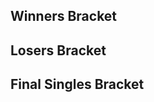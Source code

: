 {{DISPLAYTITLE:Kickstart 13}}{{SetGame|melee}}
{{tabs static
|name1=Overview
|link1=Kickstart/13
|name2=Singles Bracket
|link2=Kickstart/13/Singles Bracket
|name3=Doubles Bracket
|link3=Kickstart/13/Doubles Bracket
|This=2
}}
==Winners Bracket==
{{Template:64DEWBracketA
|tourneylink=Kickstart/13
|tourneyname=Kickstart 13
|column-width=150
|R1=Round 1
|R2=Round 2
|R3=Round 3
|R4=Round 4

|r1m1p1=Hungrybox |r1m1p1flag=us |r1m1p1score={{win}} |r1m1win=1
|r1m1p2=Bye |r1m1p2flag= |r1m1p2score=
|r1m1date=
|r1m1finished=
|r1m1details={{BracketMatchDetails|comment=|preview=|lrthread=|vod=|interview=|recap=}}

|r1m2p1=Jolteon |r1m2p1flag=uk |r1m2p1score={{win}} |r1m2win=1
|r1m2p2=SHIP |r1m2p2flag=uk |r1m2p2score=DQ
|r1m2date=
|r1m2finished=
|r1m2details={{BracketMatchDetails|comment=|preview=|lrthread=|vod=|interview=|recap=}}

|r1m3p1=Ryan S |r1m3p1flag=uk |r1m3p1score={{win}} |r1m3win=1
|r1m3p2=Bye |r1m3p2flag= |r1m3p2score=
|r1m3date=
|r1m3finished=
|r1m3details={{BracketMatchDetails|comment=|preview=|lrthread=|vod=|interview=|recap=}}

|r1m4p1=Oytun |r1m4p1flag=uk |r1m4p1score=1 |r1m4win=2
|r1m4p2=Yiivo |r1m4p2flag=uk |r1m4p2score=2
|r1m4date=
|r1m4finished=
|r1m4details={{BracketMatchDetails|comment=|preview=|lrthread=|vod=|interview=|recap=}}

|r1m5p1=Frenzy |r1m5p1flag=uk |r1m5p1score={{win}} |r1m5win=1
|r1m5p2=Bye |r1m5p2flag= |r1m5p2score=

|r1m6p1=JMG |r1m6p1flag=uk |r1m6p1score=2 |r1m6win=1
|r1m6p2=Kipkosky |r1m6p2flag=uk |r1m6p2score=0
|r1m6p1char1=samus |r1m6p2char1=fox |r1m6p1stock1=2 |r1m6p2stock1=0 |r1m6win1=1 |r1m6stage1=Battlefield
|r1m6p1char2=samus |r1m6p2char2=fox |r1m6p1stock2=3 |r1m6p2stock2=0 |r1m6win2=1 |r1m6stage2=Pokémon Stadium
|r1m6details={{BracketMatchDetails|preview=|lrthread=|interview=|recap=|comment=|live=|vod=https://youtu.be/rbTwID26wpA}}

|r1m7p1=Captain Jack |r1m7p1flag=jp |r1m7p1score={{win}} |r1m7win=1
|r1m7p2=Bye |r1m7p2flag= |r1m7p2score=
|r1m7date=
|r1m7finished=
|r1m7details={{BracketMatchDetails|comment=|preview=|lrthread=|vod=|interview=|recap=}}

|r1m8p1=Setchi |r1m8p1flag=uk |r1m8p1score=2 |r1m8win=1
|r1m8p2=DiabolicalSloth |r1m8p2flag=uk |r1m8p2score=0
|r1m8date=
|r1m8finished=
|r1m8details={{BracketMatchDetails|comment=|preview=|lrthread=|vod=|interview=|recap=}}

|r1m9p1=MINT |r1m9p1flag=uk |r1m9p1score={{win}} |r1m9win=1
|r1m9p2=Bye |r1m9p2flag= |r1m9p2score=
|r1m9date=
|r1m9finished=
|r1m9details={{BracketMatchDetails|comment=|preview=|lrthread=|vod=|interview=|recap=}}

|r1m10p1=Way |r1m10p1flag=uk |r1m10p1score=2 |r1m10win=1
|r1m10p2=Mordo |r1m10p2flag=uk |r1m10p2score=0
|r1m10date=
|r1m10finished=
|r1m10details={{BracketMatchDetails|comment=|preview=|lrthread=|vod=|interview=|recap=}}

|r1m11p1=TimeMuffinPhD |r1m11p1flag=uk |r1m11p1score={{win}} |r1m11win=1
|r1m11p2=Bye |r1m11p2flag= |r1m11p2score=
|r1m11date=
|r1m11finished=
|r1m11details={{BracketMatchDetails|comment=|preview=|lrthread=|vod=|interview=|recap=}}

|r1m12p1=Xardov |r1m12p1flag=es |r1m12p1score=2 |r1m12win=1
|r1m12p2=oolongT |r1m12p2flag=hk |r1m12p2score=0
|r1m12date=
|r1m12finished=
|r1m12details={{BracketMatchDetails|comment=|preview=|lrthread=|vod=|interview=|recap=}}

|r1m13p1=R23 |r1m13p1flag=uk |r1m13p1score={{win}} |r1m13win=1
|r1m13p2=Bye |r1m13p2flag= |r1m13p2score=
|r1m13date=
|r1m13finished=
|r1m13details={{BracketMatchDetails|comment=|preview=|lrthread=|vod=|interview=|recap=}}

|r1m14p1=$tijn |r1m14p1flag=nl |r1m14p1score=2|r1m14win=1
|r1m14p2=Reb |r1m14p2flag=uk |r1m14p2score=0
|r1m14date=
|r1m14finished=
|r1m14details={{BracketMatchDetails|comment=|preview=|lrthread=|vod=|interview=|recap=}}

|r1m15p1=UnHaven |r1m15p1flag=uk |r1m15p1score={{win}} |r1m15win=1
|r1m15p2=Bye |r1m15p2flag= |r1m15p2score=
|r1m15date=
|r1m15finished=
|r1m15details={{BracketMatchDetails|comment=|preview=|lrthread=|vod=|interview=|recap=}}

|r1m16p1=Edgeville |r1m16p1flag=uk |r1m16p1score=2 |r1m16win=1
|r1m16p2=Herrok |r1m16p2flag=ie |r1m16p2score=1
|r1m16date=
|r1m16finished=
|r1m16details={{BracketMatchDetails|comment=|preview=|lrthread=|vod=|interview=|recap=}}

|r1m17p1=Vanity Angel |r1m17p1flag=uk |r1m17p1score={{win}} |r1m17win=1
|r1m17p2=Bye |r1m17p2flag= |r1m17p2score=
|r1m17date=
|r1m17finished=
|r1m17details={{BracketMatchDetails|comment=|preview=|lrthread=|vod=|interview=|recap=}}

|r1m18p1=Kieran |r1m18p1flag=uk |r1m18p1score=0 |r1m18win=2
|r1m18p2=Glaikit |r1m18p2flag=uk |r1m18p2score=2
|r1m18date=
|r1m18finished=
|r1m18details={{BracketMatchDetails|comment=|preview=|lrthread=|vod=|interview=|recap=}}

|r1m19p1=Maskless |r1m19p1flag=uk |r1m19p1score={{win}} |r1m19win=1
|r1m19p2=Bye |r1m19p2flag= |r1m19p2score=
|r1m19date=
|r1m19finished=
|r1m19details={{BracketMatchDetails|comment=|preview=|lrthread=|vod=|interview=|recap=}}

|r1m20p1=BapMoney |r1m20p1flag=uk |r1m20p1score=2 |r1m20win=1
|r1m20p2=TheBabyCheese |r1m20p2flag=uk |r1m20p2score=0
|r1m20date=
|r1m20finished=
|r1m20details={{BracketMatchDetails|comment=|preview=|lrthread=|vod=|interview=|recap=}}

|r1m21p1=Alpha Dash |r1m21p1flag=uk |r1m21p1score={{win}} |r1m21win=1
|r1m21p2=Bye |r1m21p2flag= |r1m21p2score=
|r1m21date=
|r1m21finished=
|r1m21details={{BracketMatchDetails|comment=|preview=|lrthread=|vod=|interview=|recap=}}

|r1m22p1=Craft |r1m22p1flag=uk |r1m22p1score=2 |r1m22win=1
|r1m22p2=Jewfro |r1m22p2flag=us |r1m22p2score=1
|r1m22date=
|r1m22finished=
|r1m22details={{BracketMatchDetails|comment=|preview=|lrthread=|vod=|interview=|recap=}}

|r1m23p1=Deathgazer |r1m23p1flag=uk |r1m23p1score={{win}} |r1m23win=1
|r1m23p2=Bye |r1m23p2flag= |r1m23p2score=
|r1m23date=
|r1m23finished=
|r1m23details={{BracketMatchDetails|comment=|preview=|lrthread=|vod=|interview=|recap=}}

|r1m24p1=BGT! |r1m24p1flag=us |r1m24p1score=2 |r1m24win=1
|r1m24p2=Chaindog777 |r1m24p2flag=uk |r1m24p2score=0
|r1m24date=
|r1m24finished=
|r1m24details={{BracketMatchDetails|comment=|preview=|lrthread=|vod=|interview=|recap=}}

|r1m25p1=Crunch |r1m25p1flag=us |r1m25p1score={{win}} |r1m25win=1
|r1m25p2=Bye |r1m25p2flag= |r1m25p2score=
|r1m25date=
|r1m25finished=
|r1m25details={{BracketMatchDetails|comment=|preview=|lrthread=|vod=|interview=|recap=}}

|r1m26p1=23 |r1m26p1flag=uk |r1m26p1score=2 |r1m26win=1
|r1m26p2=JoMo |r1m26p2flag=uk |r1m26p2score=0
|r1m26date=
|r1m26finished=
|r1m26details={{BracketMatchDetails|comment=|preview=|lrthread=|vod=|interview=|recap=}}

|r1m27p1=Phade |r1m27p1flag=uk |r1m27p1score={{win}} |r1m27win=1
|r1m27p2=Bye |r1m27p2flag= |r1m27p2score=
|r1m27date=
|r1m27finished=
|r1m27details={{BracketMatchDetails|comment=|preview=|lrthread=|vod=|interview=|recap=}}

|r1m28p1=Okameed |r1m28p1flag=uk |r1m28p1score=2 |r1m28win=1
|r1m28p2=Navi |r1m28p2flag=uk |r1m28p2score=1
|r1m28date=
|r1m28finished=
|r1m28details={{BracketMatchDetails|comment=|preview=|lrthread=|vod=|interview=|recap=}}

|r1m29p1=beLia |r1m29p1flag=fr |r1m29p1score={{win}} |r1m29win=1
|r1m29p2=Bye |r1m29p2flag= |r1m29p2score=
|r1m29date=
|r1m29finished=
|r1m29details={{BracketMatchDetails|comment=|preview=|lrthread=|vod=|interview=|recap=}}

|r1m30p1=MISTRRLOVE |r1m30p1flag=de |r1m30p1score=2 |r1m30win=1
|r1m30p2=Leaf |r1m30p2flag=uk |r1m30p2score=0
|r1m30date=
|r1m30finished=
|r1m30details={{BracketMatchDetails|comment=|preview=|lrthread=|vod=|interview=|recap=}}

|r1m31p1=Willz |r1m31p1flag=uk |r1m31p1score={{win}} |r1m31win=1
|r1m31p2=Bye |r1m31p2flag= |r1m31p2score=
|r1m31date=
|r1m31finished=
|r1m31details={{BracketMatchDetails|comment=|preview=|lrthread=|vod=|interview=|recap=}}

|r1m32p1=ModestMajor |r1m32p1flag=uk |r1m32p1score=2 |r1m32win=1
|r1m32p2=CptNebula |r1m32p2flag=uk |r1m32p2score=0
|r1m32date=
|r1m32finished=
|r1m32details={{BracketMatchDetails|comment=|preview=|lrthread=|vod=|interview=|recap=}}

|r2m1p1=Hungrybox |r2m1p1flag=us |r2m1p1score=2 |r2m1win=1
|r2m1p2=Jolteon |r2m1p2flag=uk |r2m1p2score=0
|r2m1date=
|r2m1finished=
|r2m1details={{BracketMatchDetails|comment=|preview=|lrthread=|vod=|interview=|recap=}}

|r2m2p1=Ryan S |r2m2p1flag=uk |r2m2p1score=2 |r2m2win=1
|r2m2p2=Yiivo |r2m2p2flag=uk |r2m2p2score=0
|r2m2date=
|r2m2finished=
|r2m2details={{BracketMatchDetails|comment=|preview=|lrthread=|vod=|interview=|recap=}}

|r2m3p1=Frenzy |r2m3p1flag=uk |r2m3p1score=2 |r2m3win=1
|r2m3p2=JMG |r2m3p2flag=uk |r2m3p2score=0
|r2m3date=
|r2m3finished=
|r2m3details={{BracketMatchDetails|comment=|preview=|lrthread=|vod=|interview=|recap=}}

|r2m4p1=Captain Jack |r2m4p1flag=jp |r2m4p1score=0 |r2m4win=2
|r2m4p2=Setchi |r2m4p2flag=uk |r2m4p2score=2
|r2m4date=
|r2m4finished=
|r2m4details={{BracketMatchDetails|comment=|preview=|lrthread=|vod=|interview=|recap=}}

|r2m5p1=MINT |r2m5p1flag=uk |r2m5p1score=2 |r2m5win=1
|r2m5p2=Way |r2m5p2flag=uk |r2m5p2score=0
|r2m5date=
|r2m5finished=
|r2m5details={{BracketMatchDetails|comment=|preview=|lrthread=|vod=|interview=|recap=}}

|r2m6p1=TimeMuffinPhD |r2m6p1flag=uk |r2m6p1score=2 |r2m6win=1
|r2m6p2=Xardov |r2m6p2flag=es |r2m6p2score=0
|r2m6date=
|r2m6finished=
|r2m6details={{BracketMatchDetails|comment=|preview=|lrthread=|vod=|interview=|recap=}}

|r2m7p1=R23 |r2m7p1flag=uk |r2m7p1score=2 |r2m7win=1
|r2m7p2=$tijn |r2m7p2flag=nl |r2m7p2score=0
|r2m7date=
|r2m7finished=
|r2m7details={{BracketMatchDetails|comment=|preview=|lrthread=|vod=|interview=|recap=}}

|r2m8p1=UnHaven |r2m8p1flag=uk |r2m8p1score=2 |r2m8win=1
|r2m8p2=Edgeville |r2m8p2flag=uk |r2m8p2score=0
|r2m8date=
|r2m8finished=
|r2m8details={{BracketMatchDetails|comment=|preview=|lrthread=|vod=|interview=|recap=}}

|r2m9p1=Vanity Angel |r2m9p1flag=uk |r2m9p1score=2 |r2m9win=1
|r2m9p2=Glaikit |r2m9p2flag=uk |r2m9p2score=0
|r2m9date=
|r2m9finished=
|r2m9details={{BracketMatchDetails|comment=|preview=|lrthread=|vod=|interview=|recap=}}

|r2m10p1=Maskless |r2m10p1flag=uk |r2m10p1score=0 |r2m10win=2
|r2m10p2=BapMoney |r2m10p2flag=uk |r2m10p2score=2
|r2m10date=
|r2m10finished=
|r2m10details={{BracketMatchDetails|comment=|preview=|lrthread=|vod=|interview=|recap=}}

|r2m11p1=Alpha Dash |r2m11p1flag=uk |r2m11p1score=2 |r2m11win=1
|r2m11p2=Craft |r2m11p2flag=uk |r2m11p2score=1
|r2m11date=
|r2m11finished=
|r2m11details={{BracketMatchDetails|comment=|preview=|lrthread=|vod=|interview=|recap=}}

|r2m12p1=Deathgazer |r2m12p1flag=uk |r2m12p1score=2 |r2m12win=1
|r2m12p2=BGT! |r2m12p2flag=us |r2m12p2score=1
|r2m12p1char1=falco |r2m12p2char1=jigglypuff |r2m12p1stock1=1 |r2m12p2stock1=0 |r2m12win1=1 |r2m12stage1=Battlefield
|r2m12p1char2=falco |r2m12p2char2=jigglypuff |r2m12p1stock2=0 |r2m12p2stock2=1 |r2m12win2=2 |r2m12stage2=Fountain of Dreams
|r2m12p1char3=falco |r2m12p2char3=jigglypuff |r2m12p1stock3=3 |r2m12p2stock3=0 |r2m12win3=1 |r2m12stage3=Pokémon Stadium
|r2m12details={{BracketMatchDetails|preview=|lrthread=|interview=|recap=|comment=|live=|vod=https://youtu.be/q5I00IRdSJk}}

|r2m13p1=Crunch |r2m13p1flag=us |r2m13p1score=2 |r2m13win=1
|r2m13p2=23 |r2m13p2flag=uk |r2m13p2score=0
|r2m13date=
|r2m13finished=
|r2m13details={{BracketMatchDetails|comment=|preview=|lrthread=|vod=|interview=|recap=}}

|r2m14p1=Phade |r2m14p1flag=uk |r2m14p1score=2 |r2m14win=1
|r2m14p2=Okameed |r2m14p2flag=uk |r2m14p2score=0
|r2m14p1char1=marth |r2m14p2char1=pikachu |r2m14p1stock1=1 |r2m14p2stock1=0 |r2m14win1=1 |r2m14stage1=Battlefield
|r2m14p1char2=marth |r2m14p2char2=pikachu |r2m14p1stock2=1 |r2m14p2stock2=0 |r2m14win2=1 |r2m14stage2=Battlefield
|r2m14details={{BracketMatchDetails|preview=|lrthread=|interview=|recap=|comment=|live=|vod=https://youtu.be/vaLxm79iNZ4}}

|r2m15p1=beLia |r2m15p1flag=fr |r2m15p1score=2 |r2m15win=1
|r2m15p2=MISTRRLOVE |r2m15p2flag=de |r2m15p2score=1
|r2m15date=
|r2m15finished=
|r2m15details={{BracketMatchDetails|comment=|preview=|lrthread=|vod=|interview=|recap=}}

|r2m16p1=Willz |r2m16p1flag=uk |r2m16p1score=2 |r2m16win=1
|r2m16p2=ModestMajor |r2m16p2flag=uk |r2m16p2score=1
|r2m16date=
|r2m16finished=
|r2m16details={{BracketMatchDetails|comment=|preview=|lrthread=|vod=|interview=|recap=}}


|r3m1p1=Hungrybox |r3m1p1flag=us |r3m1p1score=2 |r3m1win=1
|r3m1p2=Ryan S |r3m1p2flag=uk |r3m1p2score=0
|r3m1date=
|r3m1finished=
|r3m1details={{BracketMatchDetails|comment=|preview=|lrthread=|vod=|interview=|recap=}}

|r3m2p1=Frenzy |r3m2p1flag=uk |r3m2p1score=2 |r3m2win=1
|r3m2p2=Setchi |r3m2p2flag=uk |r3m2p2score=0
|r3m2date=
|r3m2finished=
|r3m2details={{BracketMatchDetails|comment=|preview=|lrthread=|vod=|interview=|recap=}}

|r3m3p1=MINT |r3m3p1flag=uk |r3m3p1score=2 |r3m3win=1
|r3m3p2=TimeMuffinPhD |r3m3p2flag=uk |r3m3p2score=0
|r3m3date=
|r3m3finished=
|r3m3details={{BracketMatchDetails|comment=|preview=|lrthread=|vod=|interview=|recap=}}

|r3m4p1=R23 |r3m4p1flag=uk |r3m4p1score=2 |r3m4win=1
|r3m4p2=UnHaven |r3m4p2flag=uk |r3m4p2score=0
|r3m4date=
|r3m4finished=
|r3m4details={{BracketMatchDetails|comment=|preview=|lrthread=|vod=|interview=|recap=}}

|r3m5p1=Vanity Angel |r3m5p1flag=uk |r3m5p1score=2 |r3m5win=1
|r3m5p2=BapMoney |r3m5p2flag=uk |r3m5p2score=0
|r3m5date=
|r3m5finished=
|r3m5details={{BracketMatchDetails|comment=|preview=|lrthread=|vod=|interview=|recap=}}

|r3m6p1=Alpha Dash |r3m6p1flag=uk |r3m6p1score=2 |r3m6win=1
|r3m6p2=Deathgazer |r3m6p2flag=uk |r3m6p2score=1
|r3m6date=
|r3m6finished=
|r3m6details={{BracketMatchDetails|comment=|preview=|lrthread=|vod=|interview=|recap=}}

|r3m7p1=Crunch |r3m7p1flag=us |r3m7p1score=2 |r3m7win=1
|r3m7p2=Phade |r3m7p2flag=uk |r3m7p2score=1
|r3m7date=
|r3m7finished=
|r3m7details={{BracketMatchDetails|comment=|preview=|lrthread=|vod=|interview=|recap=}}

|r3m8p1=beLia |r3m8p1flag=fr |r3m8p1score=2 |r3m8win=1
|r3m8p2=Willz |r3m8p2flag=uk |r3m8p2score=0
|r3m8p1char1=fox |r3m8p2char1=cf |r3m8p1stock1=1 |r3m8p2stock1=0 |r3m8win1=1 |r3m8stage1=Yoshi's Story
|r3m8p1char2=fox |r3m8p2char2=cf |r3m8p1stock2=2 |r3m8p2stock2=0 |r3m8win2=1 |r3m8stage2=Battlefield
|r3m8details={{BracketMatchDetails|preview=|lrthread=|interview=|recap=|comment=|live=|vod=https://youtu.be/DBiA6XsiqBQ}}


|r4m1p1=Hungrybox |r4m1p1flag=us |r4m1p1score=2 |r4m1win=1
|r4m1p2=Frenzy |r4m1p2flag=uk |r4m1p2score=0
|r4m1date=
|r4m1finished=
|r4m1details={{BracketMatchDetails|comment=|preview=|lrthread=|vod=|interview=|recap=}}

|r4m2p1=MINT |r4m2p1flag=uk |r4m2p1score=2 |r4m2win=1
|r4m2p2=R23 |r4m2p2flag=uk |r4m2p2score=0
|r4m2date=
|r4m2finished=
|r4m2details={{BracketMatchDetails|comment=|preview=|lrthread=|vod=|interview=|recap=}}

|r4m3p1=Vanity Angel |r4m3p1flag=uk |r4m3p1score=2 |r4m3win=1
|r4m3p2=Alpha Dash |r4m3p2flag=uk |r4m3p2score=0
|r4m3date=
|r4m3finished=
|r4m3details={{BracketMatchDetails|comment=|preview=|lrthread=|vod=|interview=|recap=}}

|r4m4p1=Crunch |r4m4p1flag=us |r4m4p1score=2 |r4m4win=1
|r4m4p2=beLia |r4m4p2flag=fr |r4m4p2score=0
|r4m4date=
|r4m4finished=
|r4m4details={{BracketMatchDetails|comment=|preview=|lrthread=|vod=|interview=|recap=}}


|r5m1p1=Hungrybox |r5m1p1flag=us |r5m1p1score=3 |r5m1win=1
|r5m1p2=MINT |r5m1p2flag=uk |r5m1p2score=0
|r5m1p1char1=jigglypuff |r5m1p2char1=fox |r5m1p1stock1=2 |r5m1p2stock1=0 |r5m1win1=1 |r5m1stage1=Battlefield
|r5m1p1char2=jigglypuff |r5m1p2char2=fox |r5m1p1stock2=4 |r5m1p2stock2=0 |r5m1win2=1 |r5m1stage2=Final Destination
|r5m1p1char3=jigglypuff |r5m1p2char3=fox |r5m1p1stock3=1 |r5m1p2stock3=0 |r5m1win3=1 |r5m1stage3=Final Destination
|r5m1details={{BracketMatchDetails|preview=|lrthread=|interview=|recap=|comment=|live=|vod=https://youtu.be/WtaWVmTZ0CE}}

|r5m2p1=Vanity Angel |r5m2p1flag=uk |r5m2p1score=1 |r5m2win=2
|r5m2p2=Crunch |r5m2p2flag=us |r5m2p2score=3
|r5m2p1char1=peach |r5m2p2char1=fox |r5m2p1stock1=0 |r5m2p2stock1=1 |r5m2win1=2 |r5m2stage1=Dream Land
|r5m2p1char2=peach |r5m2p2char2=fox |r5m2p1stock2=0 |r5m2p2stock2=1 |r5m2win2=2 |r5m2stage2=Fountain of Dreams
|r5m2p1char3=peach |r5m2p2char3=fox |r5m2p1stock3=3 |r5m2p2stock3=0 |r5m2win3=1 |r5m2stage3=Final Destination
|r5m2p1char4=peach |r5m2p2char4=fox |r5m2p1stock4=0 |r5m2p2stock4=1 |r5m2win4=2 |r5m2stage4=Pokémon Stadium
|r5m2details={{BracketMatchDetails|preview=|lrthread=|interview=|recap=|comment=|live=|vod=https://youtu.be/pAb9TtivjTY}}
}}
==Losers Bracket==
{{48DELBracketSmwA
|tourneylink=Kickstart/13
|tourneyname=Kickstart 13
|l1placement=33-48
|l2placement=25-32
|l3placement=17-24
|l4placement=13-16
|l5placement=9-12
|l6placement=7-8
|l7placement=5-6
|column-width=150

|l1m1p1=ModestMajor |l1m1p1flag=uk |l1m1p1score={{win}}
|l1m1p2=SHIP |l1m1p2flag=uk |l1m1p2score=DQ
|l1m1win=1

|l1m2p1=MISTRRLOVE |l1m2p1flag=de |l1m2p1score=2
|l1m2p2=Oytun |l1m2p2flag=uk |l1m2p2score=0
|l1m2win=1
|l1m2p1char1= |l1m2p2char1= |l1m2p1stock1= |l1m2p2stock1= |l1m2win1= |l1m2stage1=
|l1m2p1char2= |l1m2p2char2= |l1m2p1stock2= |l1m2p2stock2= |l1m2win2= |l1m2stage2=
|l1m2p1char3= |l1m2p2char3= |l1m2p1stock3= |l1m2p2stock3= |l1m2win3= |l1m2stage3=
|l1m2p1char4= |l1m2p2char4= |l1m2p1stock4= |l1m2p2stock4= |l1m2win4= |l1m2stage4=
|l1m2p1char5= |l1m2p2char5= |l1m2p1stock5= |l1m2p2stock5= |l1m2win5= |l1m2stage5=
|l1m2date=
|l1m2finished=
|l1m2details={{BracketMatchDetails|comment=|preview=|lrthread=|vod=|interview=|recap=}}

|l1m3p1=Okameed |l1m3p1flag=uk |l1m3p1score=2
|l1m3p2=Kipkosky |l1m3p2flag=uk |l1m3p2score=0
|l1m3win=1

|l1m4p1=23 |l1m4p1flag=uk |l1m4p1score=2
|l1m4p2=DiabolicalSloth |l1m4p2flag=uk |l1m4p2score=0
|l1m4win=1
|l1m4p1char1= |l1m4p2char1= |l1m4p1stock1= |l1m4p2stock1= |l1m4win1= |l1m4stage1=

|l1m5p1=BGT! |l1m5p1flag=us |l1m5p1score=2
|l1m5p2=Mordo |l1m5p2flag=uk |l1m5p2score=1
|l1m5win=1

|l1m6p1=Craft |l1m6p1flag=uk |l1m6p1score=2
|l1m6p2=OolongT |l1m6p2flag=hk |l1m6p2score=1
|l1m6win=1

|l1m7p1=Maskless |l1m7p1flag=uk |l1m7p1score=2
|l1m7p2=Reb |l1m7p2flag=uk |l1m7p2score=0
|l1m7win=1

|l1m8p1=Glaikit |l1m8p1flag=uk |l1m8p1score=0
|l1m8p2=Herrok |l1m8p2flag=ie |l1m8p2score=2
|l1m8win=2

|l1m9p1=Edgeville |l1m9p1flag=uk |l1m9p1score=1
|l1m9p2=Kieran |l1m9p2flag=uk |l1m9p2score=2
|l1m9win=2

|l1m10p1=$tijn |l1m10p1flag=nl |l1m10p1score=2
|l1m10p2=TheBabyCheese |l1m10p2flag=uk |l1m10p2score=0
|l1m10win=1

|l1m11p1=Xardov |l1m11p1flag=es |l1m11p1score=2
|l1m11p2=Jewfro |l1m11p2flag=us |l1m11p2score=0
|l1m11win=1

|l1m12p1=Way |l1m12p1flag=uk |l1m12p1score=2
|l1m12p2=Chaindog777 |l1m12p2flag=uk |l1m12p2score=0
|l1m12win=1

|l1m13p1=Captain Jack |l1m13p1flag=jp |l1m13p1score=2
|l1m13p2=JoMo |l1m13p2flag=uk |l1m13p2score=0
|l1m13win=1

|l1m14p1=JMG |l1m14p1flag=uk |l1m14p1score=2
|l1m14p2=Navi |l1m14p2flag=uk |l1m14p2score=0
|l1m14win=1

|l1m15p1=Yiivo |l1m15p1flag=uk |l1m15p1score=1
|l1m15p2=Leaf |l1m15p2flag=uk |l1m15p2score=2
|l1m15win=2

|l1m16p1=Jolteon |l1m16p1flag=uk |l1m16p1score=1
|l1m16p2=CptNebula |l1m16p2flag=uk |l1m16p2score=2
|l1m16win=2

|l2m1p1=ModestMajor |l2m1p1flag=uk |l2m1p1score=2
|l2m1p2=MISTRRLOVE |l2m1p2flag=de |l2m1p2score=1
|l2m1win=1

|l2m2p1=Okameed |l2m2p1flag=uk |l2m2p1score=2
|l2m2p2=23 |l2m2p2flag=uk |l2m2p2score=0
|l2m2win=

|l2m3p1=BGT! |l2m3p1flag=us |l2m3p1score=0
|l2m3p2=Craft |l2m3p2flag=uk |l2m3p2score=2
|l2m3win=2

|l2m4p1=Maskless |l2m4p1flag=uk |l2m4p1score=2
|l2m4p2=Herrok |l2m4p2flag=ie |l2m4p2score=0
|l2m4win=1

|l2m5p1=Kieran |l2m5p1flag=uk |l2m5p1score=0
|l2m5p2=$tijn |l2m5p2flag=nl |l2m5p2score=2
|l2m5win=

|l2m6p1=Xardov |l2m6p1flag=es |l2m6p1score=2
|l2m6p2=Way |l2m6p2flag=uk |l2m6p2score=0
|l2m6win=1

|l2m7p1=Captain Jack |l2m7p1flag=jp |l2m7p1score=2
|l2m7p2=JMG |l2m7p2flag=uk |l2m7p2score=0
|l2m7win=1
|l2m7p1char1=sheik |l2m7p2char1=samus |l2m7p1stock1=2 |l2m7p2stock1=0 |l2m7win1=1 |l2m7stage1=Battlefield
|l2m7p1char2=sheik |l2m7p2char2=samus |l2m7p1stock2=2 |l2m7p2stock2=0 |l2m7win2=1 |l2m7stage2=Fountain of Dreams
|l2m7details={{BracketMatchDetails|preview=|lrthread=|interview=|recap=|comment=|live=|vod=https://youtu.be/Om11Fd8VWMQ}}

|l2m8p1=Leaf |l2m8p1flag=uk |l2m8p1score=2
|l2m8p2=CptNebula |l2m8p2flag=uk |l2m8p2score=0
|l2m8win=1

|l3m1p1=UnHaven |l3m1p1flag=uk |l3m1p1score=2
|l3m1p2=ModestMajor |l3m1p2flag=uk |l3m1p2score=1
|l3m1win=1

|l3m2p1=TimeMuffinPhD |l3m2p1flag=uk |l3m2p1score=2
|l3m2p2=Okameed |l3m2p2flag=uk |l3m2p2score=1
|l3m2win=1

|l3m3p1=Setchi |l3m3p1flag=uk |l3m3p1score=2
|l3m3p2=Craft |l3m3p2flag=uk |l3m3p2score=0
|l3m3win=1

|l3m4p1=Ryan S |l3m4p1flag=uk |l3m4p1score=2
|l3m4p2=Maskless |l3m4p2flag=uk |l3m4p2score=1
|l3m4win=1

|l3m5p1=Willlz |l3m5p1flag=uk |l3m5p1score=0
|l3m5p2=$tijn |l3m5p2flag=nl |l3m5p2score=2
|l3m5win=2

|l3m6p1=Phade |l3m6p1flag=uk |l3m6p1score=2
|l3m6p2=Xardov |l3m6p2flag=es |l3m6p2score=0
|l3m6win=1

|l3m7p1=Deathgazer |l3m7p1flag=uk |l3m7p1score=2
|l3m7p2=Captain Jack |l3m7p2flag=jp |l3m7p2score=0
|l3m7win=1

|l3m8p1=BapMoney |l3m8p1flag=uk |l3m8p1score=1
|l3m8p2=Leaf |l3m8p2flag=uk |l3m8p2score=2
|l3m8win=2


|l4m1p1=UnHaven |l4m1p1flag=uk |l4m1p1score=2
|l4m1p2=TimeMuffinPhD |l4m1p2flag=uk |l4m1p2score=0
|l4m1win=1
|l4m1p1char1=ic |l4m1p2char1=fox |l4m1p1stock1=1 |l4m1p2stock1=0 |l4m1win1=1 |l4m1stage1=Yoshi's Story
|l4m1p1char2=ic |l4m1p2char2=fox |l4m1p1stock2=1 |l4m1p2stock2=0 |l4m1win2=1 |l4m1stage2=Battlefield
|l4m1details={{BracketMatchDetails|preview=|lrthread=|interview=|recap=|comment=|live=|vod=https://youtu.be/RbaQ6aStW8k}}

|l4m2p1=Setchi |l4m2p1flag=uk |l4m2p1score=2
|l4m2p2=Ryan S |l4m2p2flag=uk |l4m2p2score=1
|l4m2win=1

|l4m3p1=$tijn |l4m3p1flag=nl |l4m3p1score=2
|l4m3p2=Phade |l4m3p2flag=uk |l4m3p2score=1
|l4m3win=1

|l4m4p1=Deathgazer |l4m4p1flag=uk |l4m4p1score=2
|l4m4p2=Leaf |l4m4p2flag=uk |l4m4p2score=0
|l4m4win=1

|l5m1p1=Alpha Dash |l5m1p1flag=uk |l5m1p1score=0
|l5m1p2=UnHaven |l5m1p2flag=uk |l5m1p2score=2
|l5m1win=2
|l5m1p1char1=falco |l5m1p2char1=ic |l5m1p1stock1=0 |l5m1p2stock1=1 |l5m1win1=2 |l5m1stage1=Battlefield
|l5m1p1char2=ic |l5m1p2char2=ic |l5m1p1stock2=0 |l5m1p2stock2=1 |l5m1win2=2 |l5m1stage2=Final Destination
|l5m1details={{BracketMatchDetails|preview=|lrthread=|interview=|recap=|comment=|live=|vod=https://youtu.be/gqwUHZXqDu8}}

|l5m2p1=beLia |l5m2p1flag=fr |l5m2p1score=0
|l5m2p2=Setchi |l5m2p2flag=uk |l5m2p2score=2
|l5m2win=2

|l5m3p1=Frenzy |l5m3p1flag=uk |l5m3p1score=2
|l5m3p2=$tijn |l5m3p2flag=nl |l5m3p2score=1
|l5m3win=1

|l5m4p1=R23 |l5m4p1flag=uk |l5m4p1score=2
|l5m4p2=Deathgazer |l5m4p2flag=uk |l5m4p2score=0
|l5m4win=1

|l6m1p1=UnHaven |l6m1p1flag=uk |l6m1p1score=3
|l6m1p2=Setchi |l6m1p2flag=uk |l6m1p2score=2
|l6m1win=1
|l6m1p1char1=ic |l6m1p2char1=cf |l6m1p1stock1=3 |l6m1p2stock1=0 |l6m1win1=1 |l6m1stage1=Yoshi's Story
|l6m1p1char2=ic |l6m1p2char2=cf |l6m1p1stock2=2 |l6m1p2stock2=0 |l6m1win2=1 |l6m1stage2=Dream Land
|l6m1p1char3=ic |l6m1p2char3=cf |l6m1p1stock3=0 |l6m1p2stock3=1 |l6m1win3=2 |l6m1stage3=Battlefield
|l6m1p1char4=ic |l6m1p2char4=cf |l6m1p1stock4=0 |l6m1p2stock4=2 |l6m1win4=2 |l6m1stage4=Final Destination
|l6m1p1char5=ic |l6m1p2char5=cf |l6m1p1stock5=1 |l6m1p2stock5=0 |l6m1win5=1 |l6m1stage5=Fountain of Dreams
|l6m1details={{BracketMatchDetails|preview=|lrthread=|interview=|recap=|comment=|live=|vod=https://youtu.be/ATNDKtFtmaM}}

|l6m2p1=Frenzy |l6m2p1flag=uk |l6m2p1score=1
|l6m2p2=R23 |l6m2p2flag=uk |l6m2p2score=3
|l6m2win=2
|l6m2p1char1=falco |l6m2p2char1=sheik |l6m2p1stock1=0 |l6m2p2stock1=2 |l6m2win1=2 |l6m2stage1=Battlefield
|l6m2p1char2=falco |l6m2p2char2=sheik |l6m2p1stock2=0 |l6m2p2stock2=1 |l6m2win2=2 |l6m2stage2=Pokémon Stadium
|l6m2p1char3=falco |l6m2p2char3=sheik |l6m2p1stock3=2 |l6m2p2stock3=0 |l6m2win3=1 |l6m2stage3=Yoshi's Story
|l6m2p1char4=falco |l6m2p2char4=sheik |l6m2p1stock4=0 |l6m2p2stock4=1 |l6m2win4=2 |l6m2stage4=Dream Land
|l6m2details={{BracketMatchDetails|preview=|lrthread=|interview=|recap=|comment=|live=|vod=https://youtu.be/kMEKWEFtRFk}}

|l7m1p1=MINT |l7m1p1flag=uk |l7m1p1score=3
|l7m1p2=UnHaven |l7m1p2flag=uk |l7m1p2score=1
|l7m1win=1
|l7m1p1char1=fox |l7m1p2char1=ic |l7m1p1stock1=0 |l7m1p2stock1=1 |l7m1win1=2 |l7m1stage1=Yoshi's Story
|l7m1p1char2=fox |l7m1p2char2=ic |l7m1p1stock2=2 |l7m1p2stock2=0 |l7m1win2=1 |l7m1stage2=Yoshi's Story
|l7m1p1char3=fox |l7m1p2char3=ic |l7m1p1stock3=3 |l7m1p2stock3=0 |l7m1win3=1 |l7m1stage3=Final Destination
|l7m1p1char4=fox |l7m1p2char4=ic |l7m1p1stock4=2 |l7m1p2stock4=0 |l7m1win4=1 |l7m1stage4=Fountain of Dreams
|l7m1details={{BracketMatchDetails|preview=|lrthread=|interview=|recap=|comment=|live=|vod=https://youtu.be/DJzlvIBBjB4}}

|l7m2p1=Vanity Angel |l7m2p1flag=uk |l7m2p1score=3
|l7m2p2=R23 |l7m2p2flag=uk |l7m2p2score=0
|l7m2win=1
|l7m2p1char1=peach |l7m2p2char1=sheik |l7m2p1stock1=3 |l7m2p2stock1=0 |l7m2win1=1 |l7m2stage1=Fountain of Dreams
|l7m2p1char2=peach |l7m2p2char2=sheik |l7m2p1stock2=1 |l7m2p2stock2=0 |l7m2win2=1 |l7m2stage2=Yoshi's Story
|l7m2p1char3=peach |l7m2p2char3=sheik |l7m2p1stock3=1 |l7m2p2stock3=0 |l7m2win3=1 |l7m2stage3=Pokémon Stadium
|l7m2details={{BracketMatchDetails|preview=|lrthread=|interview=|recap=|comment=|live=|vod=https://youtu.be/zUPj2-9E2xk}}
}}
<onlyinclude>
==Final Singles Bracket==
{{DEFinalSmwBracket
|tourneylink=Kickstart/13
|tourneyname=Kickstart 13
|l1placement=4
|r2placement=3
|r3loserplacement=2
|r3winnerplacement=1
|column-width=210
|export_score=true

<!-- FROM WINNERS -->
|r1m1p1=Hungrybox |r1m1p1flag=us |r1m1p1score=3
|r1m1p2=Crunch |r1m1p2flag=us |r1m1p2score=0
|r1m1win=1
|r1m1p1char1=puff |r1m1p1stock1=2 |r1m1p2char1=fox |r1m1p2stock1=0 |r1m1win1=1 |r1m1stage1=Battlefield
|r1m1p1char2=puff |r1m1p1stock2=1 |r1m1p2char2=fox |r1m1p2stock2=0 |r1m1win2=1 |r1m1stage2=Pokémon Stadium
|r1m1p1char3=puff |r1m1p1stock3=3 |r1m1p2char3=fox |r1m1p2stock3=0 |r1m1win3=1 |r1m1stage3=Pokémon Stadium
|r1m1date=November 19, 2016
|r1m1finished=
|r1m1details={{BracketMatchDetails
|vod=https://youtu.be/g-xPkk1SKdc
|preview= 
|lrthread=
|interview=
|recap=
|comment=
|live=
}}

<!-- FROM LOSERS -->
|l1m1p1=MINT |l1m1p1flag=uk |l1m1p1score=3
|l1m1p2=Vanity Angel |l1m1p2flag=uk |l1m1p2score=2
|l1m1win=1
|l1m1p1char1=fox |l1m1p1stock1=2 |l1m1p2char1=peach |l1m1p2stock1=0 |l1m1win1=1 |l1m1stage1=Fountain of Dreams 
|l1m1p1char2=fox |l1m1p1stock2=0 |l1m1p2char2=peach |l1m1p2stock2=3 |l1m1win2=2 |l1m1stage2=Final Destination
|l1m1p1char3=fox |l1m1p1stock3=1 |l1m1p2char3=peach |l1m1p2stock3=0 |l1m1win3=1 |l1m1stage3=Pokémon Stadium
|l1m1p1char4=fox |l1m1p1stock4=0 |l1m1p2char4=peach |l1m1p2stock4=1 |l1m1win4=2 |l1m1stage4=Battlefield
|l1m1p1char5=fox |l1m1p1stock5=2 |l1m1p2char5=peach |l1m1p2stock5=0 |l1m1win5=1 |l1m1stage5=Yoshi's Story
|l1m1date=November 19, 2016
|l1m1finished=
|l1m1details={{BracketMatchDetails
|vod=https://youtu.be/7mA91sdWYlk
|preview= 
|lrthread=
|interview=
|recap=
|comment=
|live=
}}

<!-- LOSERS FINALS -->
|r2m1p1=Crunch |r2m1p1flag=us |r2m1p1score=0
|r2m1p2=MINT |r2m1p2flag=uk |r2m1p2score=3
|r2m1win=2
|r2m1p1char1=fox |r2m1p1stock1=0 |r2m1p2char1=fox |r2m1p2stock1=3 |r2m1win1=2 |r2m1stage1=Battlefield
|r2m1p1char2=fox |r2m1p1stock2=0 |r2m1p2char2=fox |r2m1p2stock2=3 |r2m1win2=2 |r2m1stage2=Fountain of Dreams
|r2m1p1char3=fox |r2m1p1stock3=0 |r2m1p2char3=fox |r2m1p2stock3=1 |r2m1win3=2 |r2m1stage3=Pokémon Stadium
|r2m1date=November 19, 2016
|r2m1finished=
|r2m1details={{BracketMatchDetails
|vod=https://youtu.be/e8PlOkL0cSw
|preview= 
|lrthread=
|interview=
|recap=
|comment=
|live=
}}

<!-- GRAND FINALS -->
|r3m1p1=Hungrybox |r3m1p1flag=us |r3m1p1score=3
|r3m1p2=MINT |r3m1p2flag=uk |r3m1p2score=0
|r3m1win=1
|r3m1p1char1=puff |r3m1p1stock1=1 |r3m1p2char1=fox |r3m1p2stock1=0 |r3m1win1=1 |r3m1stage1=Battlefield
|r3m1p1char2=puff |r3m1p1stock2=1 |r3m1p2char2=fox |r3m1p2stock2=0 |r3m1win2=1 |r3m1stage2=Pokémon Stadium
|r3m1p1char3=puff |r3m1p1stock3=2 |r3m1p2char3=fox |r3m1p2stock3=0 |r3m1win3=1 |r3m1stage3=Pokémon Stadium
|r3m1date=November 19, 2016
|r3m1finished=
|r3m1details={{BracketMatchDetails
|vod=https://youtu.be/zK9EkcN9MRw
|preview= 
|lrthread=
|interview=
|recap=
|comment=
|live=
}}
}}
</onlyinclude>
